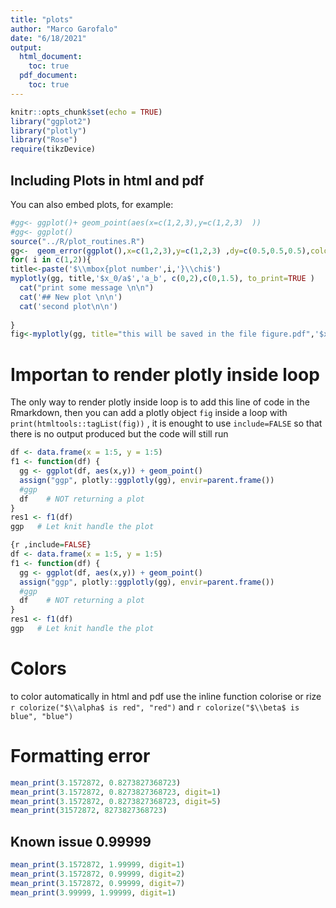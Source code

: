 ```yaml
---
title: "plots"
author: "Marco Garofalo"
date: "6/18/2021"
output:
  html_document: 
    toc: true
  pdf_document: 
    toc: true
---
```


```r
knitr::opts_chunk$set(echo = TRUE)
library("ggplot2")
library("plotly")
library("Rose")
require(tikzDevice)
```


## Including Plots in html and pdf

You can also embed plots, for example:


```r
#gg<- ggplot()+ geom_point(aes(x=c(1,2,3),y=c(1,2,3)  ))
#gg<- ggplot()
source("../R/plot_routines.R")
gg<-  geom_error(ggplot(),x=c(1,2,3),y=c(1,2,3) ,dy=c(0.5,0.5,0.5),color=c(1,2,3),size=c(3,2,1),width=0.2 )
for( i in c(1,2)){
title<-paste('$\\mbox{plot number',i,'}\\chi$')
myplotly(gg, title,'$x_0/a$','a_b', c(0,2),c(0,1.5), to_print=TRUE )
  cat("print some message \n\n")
  cat('## New plot \n\n')
  cat('second plot\n\n')
  
}
fig<-myplotly(gg, title="this will be saved in the file figure.pdf",'$x_0/a$','a_b', xrange=c(0,2),yrange=c(0,1.5), to_print=FALSE, save_pdf="figure" )
``` 


# Importan to render plotly inside loop 

The only way to render plotly inside loop is to add this line of code in the Rmarkdown, then you can add a plotly object `fig` inside a loop with `print(htmltools::tagList(fig))` , it is enought to use `include=FALSE` so that there is no
output produced but the code will still run


```r
df <- data.frame(x = 1:5, y = 1:5)    
f1 <- function(df) {
  gg <- ggplot(df, aes(x,y)) + geom_point()
  assign("ggp", plotly::ggplotly(gg), envir=parent.frame())
  #ggp
  df    # NOT returning a plot
}
res1 <- f1(df)
ggp   # Let knit handle the plot
```


```r
{r ,include=FALSE}
df <- data.frame(x = 1:5, y = 1:5)    
f1 <- function(df) {
  gg <- ggplot(df, aes(x,y)) + geom_point()
  assign("ggp", plotly::ggplotly(gg), envir=parent.frame())
  #ggp
  df    # NOT returning a plot
}
res1 <- f1(df)
ggp   # Let knit handle the plot
```


# Colors

to color automatically in html and pdf use the inline function  colorise or rize
`r colorize("$\\alpha$ is red", "red")` and `r colorize("$\\beta$ is blue", "blue")`

# Formatting error

```r
mean_print(3.1572872, 0.8273827368723)
mean_print(3.1572872, 0.8273827368723, digit=1)
mean_print(3.1572872, 0.8273827368723, digit=5)
mean_print(31572872, 8273827368723)
```
## Known issue 0.99999

```r
mean_print(3.1572872, 1.99999, digit=1)
mean_print(3.1572872, 0.99999, digit=2)
mean_print(3.1572872, 0.99999, digit=7)
mean_print(3.99999, 1.99999, digit=1)

```
